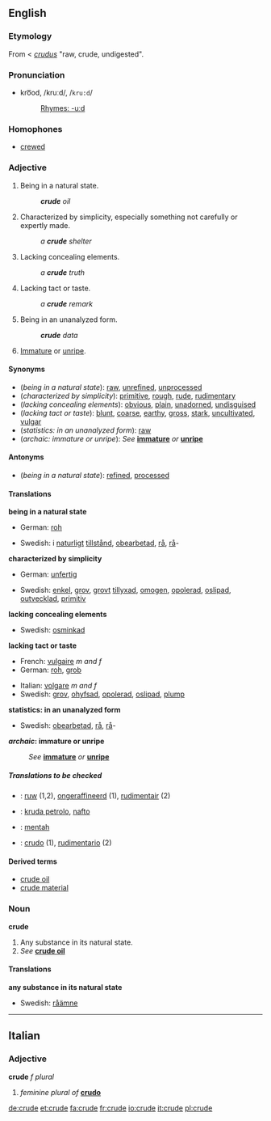 ==English==

===Etymology===
From {{ME.}} < {{L.}} ''[[crudus]]'' "raw, crude, undigested".

===Pronunciation===
*kro͞od, /kruːd/, /<tt>kru:d</tt>/
*:[[Rhymes:English:-uːd|Rhymes: -uːd]]

===Homophones===
*[[crewed]]

===Adjective===
{{en-adj-er-e|crud|e}}

#Being in a natural state.
#:'''''crude''' oil''
#Characterized by simplicity, especially something not carefully or expertly made.
#:''a '''crude''' shelter''
#Lacking concealing elements.
#:''a '''crude''' truth''
#Lacking tact or taste.
#:''a '''crude''' remark''
#{{statistics}} Being in an unanalyzed form.
#:'''''crude''' data''
#{{archaic}} [[immature|Immature]] or [[unripe]].

====Synonyms====
*(''being in a natural state''): [[raw]], [[unrefined]], [[unprocessed]]
*(''characterized by simplicity''): [[primitive]], [[rough]], [[rude]], [[rudimentary]]
*(''lacking concealing elements''): [[obvious]], [[plain]], [[unadorned]], [[undisguised]]
*(''lacking tact or taste''): [[blunt]], [[coarse]], [[earthy]], [[gross]], [[stark]], [[uncultivated]], [[vulgar]]
*(''statistics: in an unanalyzed form''): [[raw]]
*(''archaic: immature or unripe''): ''See'' '''[[immature]]''' ''or'' '''[[unripe]]'''

====Antonyms====
*(''being in a natural state''): [[refined]], [[processed]]

====Translations====

'''being in a natural state'''
{{top}}
*German: [[roh]]
{{mid}}
*Swedish: i [[naturligt]] [[tillstånd]], [[obearbetad]], [[rå]], [[rå]]-
{{bottom}}

'''characterized by simplicity'''
{{top}}
*German: [[unfertig]]
{{mid}}
*Swedish: [[enkel]], [[grov]], [[grovt]] [[tillyxad]], [[omogen]], [[opolerad]], [[oslipad]], [[outvecklad]], [[primitiv]]
{{bottom}}

'''lacking concealing elements'''
{{top}}
{{mid}}
*Swedish: [[osminkad]]
{{bottom}}

'''lacking tact or taste'''
{{top}}
*French: [[vulgaire]] ''m and f''
*German: [[roh]], [[grob]]
{{mid}}
*Italian: [[volgare]] ''m and f''
*Swedish: [[grov]], [[ohyfsad]], [[opolerad]], [[oslipad]], [[plump]]
{{bottom}}

'''statistics: in an unanalyzed form'''
{{top}}
{{mid}}
*Swedish: [[obearbetad]], [[rå]], [[rå]]-
{{bottom}}

'''''archaic'': immature or unripe'''
:''See'' '''[[immature]]''' ''or'' '''[[unripe]]'''

=====Translations to be checked=====
<!--Remove this section once all of the translations below have been moved into the tables above.-->
{{checktrans}}

*{{ttbc|Dutch}}: [[ruw]] (1,2), [[ongeraffineerd]] (1), [[rudimentair]] (2)
*{{ttbc|Esperanto}}: [[kruda petrolo]], [[nafto]]
*{{ttbc|Indonesian}}: [[mentah]]
*{{ttbc|Spanish}}: [[crudo]] (1), [[rudimentario]] (2)

====Derived terms====
*[[crude oil]]
*[[crude material]]

===Noun===
'''crude'''

# Any substance in its natural state.
# ''See'' '''[[crude oil]]'''

====Translations====

'''any substance in its natural state'''
{{top}}
{{mid}}
*Swedish: [[råämne]] {{n}}
{{bottom}}

----

==Italian==
===Adjective===
'''crude''' ''f plural''

#''feminine plural of'' '''[[crudo#Italian|crudo]]'''

[[de:crude]]
[[et:crude]]
[[fa:crude]]
[[fr:crude]]
[[io:crude]]
[[it:crude]]
[[pl:crude]]